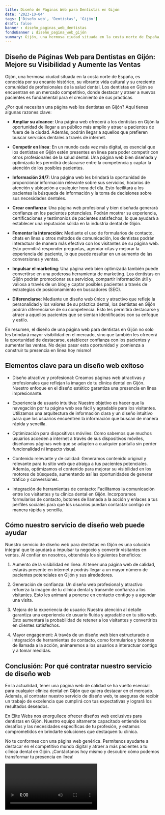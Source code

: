 ```yaml
---
title: Diseño de Páginas Web para Dentistas en Gijón
date: '2023-10-04'
tags: ['Diseño web', 'Dentistas', 'Gijón']
draft: false
banner : diseño_paginas_web_dentistas
fondoBanner : diseño_pagina_web_gijón
summary: Gijón, una hermosa ciudad situada en la costa norte de España, es conocida por su encanto histórico, su vibrante vida cultural y su creciente comunidad de profesionales de la salud dental. Los dentistas en Gijón se encuentran en un mercado competitivo, donde destacar y atraer a nuevos pacientes es fundamental para el crecimiento de sus prácticas.
---
```


## Diseño de Páginas Web para Dentistas en Gijón: Mejore su Visibilidad y Aumente las Ventas

Gijón, una hermosa ciudad situada en la costa norte de España, es conocida por su encanto histórico, su vibrante vida cultural y su creciente comunidad de profesionales de la salud dental. Los dentistas en Gijón se encuentran en un mercado competitivo, donde destacar y atraer a nuevos pacientes es fundamental para el crecimiento de sus prácticas.

¿Por qué necesitan una página web los dentistas en Gijón? Aquí tienes algunas razones clave:

- **Ampliar su alcance**: Una página web ofrecerá a los dentistas en Gijón la oportunidad de llegar a un público más amplio y atraer a pacientes de fuera de la ciudad. Además, podrán llegar a aquellos que prefieren buscar servicios dentales a través de internet.

- **Competir en línea**: En un mundo cada vez más digital, es esencial que los dentistas en Gijón estén presentes en línea para poder competir con otros profesionales de la salud dental. Una página web bien diseñada y optimizada les permitirá destacarse entre la competencia y captar la atención de los posibles pacientes.

- **Información 24/7**: Una página web les brindará la oportunidad de proporcionar información relevante sobre sus servicios, horarios de atención y ubicación a cualquier hora del día. Esto facilitará a los pacientes la búsqueda de información y la toma de decisiones sobre sus necesidades dentales.

- **Crear confianza**: Una página web profesional y bien diseñada generará confianza en los pacientes potenciales. Podrán mostrar su experiencia, certificaciones y testimonios de pacientes satisfechos, lo que ayudará a establecer una reputación sólida en la industria dental de Gijón.

- **Fomentar la interacción**: Mediante el uso de formularios de contacto, chats en línea u otros métodos de comunicación, los dentistas podrán interactuar de manera más efectiva con los visitantes de su página web. Esto permitirá responder preguntas, agendar citas y mejorar la experiencia del paciente, lo que puede resultar en un aumento de las conversiones y ventas.

- **Impulsar el marketing**: Una página web bien optimizada también puede convertirse en una poderosa herramienta de marketing. Los dentistas en Gijón podrán promocionar sus servicios, compartir información útil y valiosa a través de un blog y captar posibles pacientes a través de estrategias de posicionamiento en buscadores (SEO).

- **Diferenciarse**: Mediante un diseño web único y atractivo que refleje la personalidad y los valores de su práctica dental, los dentistas en Gijón podrán diferenciarse de su competencia. Esto les permitirá destacarse y atraer a aquellos pacientes que se sientan identificados con su enfoque y estilo.

En resumen, el diseño de una página web para dentistas en Gijón no solo les brindará mayor visibilidad en el mercado, sino que también les ofrecerá la oportunidad de destacarse, establecer confianza con los pacientes y aumentar las ventas. No dejes pasar esta oportunidad y ¡comienza a construir tu presencia en línea hoy mismo!

<GifSeo />

<Cta />

## Elementos clave para un diseño web exitoso

- Diseño atractivo y profesional: Creamos páginas web atractivas y profesionales que reflejan la imagen de tu clínica dental en Gijón. Nuestro enfoque en el diseño estético garantiza una presencia en línea impresionante.

- Experiencia de usuario intuitiva: Nuestro objetivo es hacer que la navegación por tu página web sea fácil y agradable para los visitantes. Utilizamos una arquitectura de información clara y un diseño intuitivo para que los usuarios encuentren la información que buscan de manera rápida y sencilla.

- Optimización para dispositivos móviles: Como sabemos que muchos usuarios acceden a internet a través de sus dispositivos móviles, diseñamos páginas web que se adapten a cualquier pantalla sin perder funcionalidad ni impacto visual.

- Contenido relevante y de calidad: Generamos contenido original y relevante para tu sitio web que atraiga a tus pacientes potenciales. Además, optimizamos el contenido para mejorar su visibilidad en los motores de búsqueda, aumentando así las oportunidades de generar tráfico y conversiones.

- Integración de herramientas de contacto: Facilitamos la comunicación entre los visitantes y tu clínica dental en Gijón. Incorporamos formularios de contacto, botones de llamada a la acción y enlaces a tus perfiles sociales para que los usuarios puedan contactar contigo de manera rápida y sencilla.

## Cómo nuestro servicio de diseño web puede ayudar

Nuestro servicio de diseño web para dentistas en Gijón es una solución integral que te ayudará a impulsar tu negocio y convertir visitantes en ventas. Al confiar en nosotros, obtendrás los siguientes beneficios:

1. Aumento de la visibilidad en línea: Al tener una página web de calidad, estarás presente en internet y podrás llegar a un mayor número de pacientes potenciales en Gijón y sus alrededores.

2. Generación de confianza: Un diseño web profesional y atractivo refuerza la imagen de tu clínica dental y transmite confianza a los visitantes. Esto les animará a ponerse en contacto contigo y a agendar una visita.

3. Mejora de la experiencia de usuario: Nuestra atención al detalle garantiza una experiencia de usuario fluida y agradable en tu sitio web. Esto aumentará la probabilidad de retener a los visitantes y convertirlos en clientes satisfechos.

4. Mayor engagement: A través de un diseño web bien estructurado e integración de herramientas de contacto, como formularios y botones de llamada a la acción, animaremos a los usuarios a interactuar contigo y a tomar medidas.

## Conclusión: Por qué contratar nuestro servicio de diseño web

En la actualidad, tener una página web de calidad se ha vuelto esencial para cualquier clínica dental en Gijón que quiera destacar en el mercado. Además, al contratar nuestro servicio de diseño web, te aseguras de recibir un trabajo de excelencia que cumplirá con tus expectativas y logrará los resultados deseados.

En Élite Webs nos enorgullece ofrecer diseños web exclusivos para dentistas en Gijón. Nuestro equipo altamente capacitado entiende los desafíos y las necesidades específicas de tu profesión, y estamos comprometidos en brindarte soluciones que destaquen tu clínica.

No te conformes con una página web genérica. Permítenos ayudarte a destacar en el competitivo mundo digital y atraer a más pacientes a tu clínica dental en Gijón. ¡Contáctanos hoy mismo y descubre cómo podemos transformar tu presencia en línea!

<Video />

<CtaBot job='Dentistas' city='Gijón'/>

<Gmaps query='Gijón+españa+maps' />